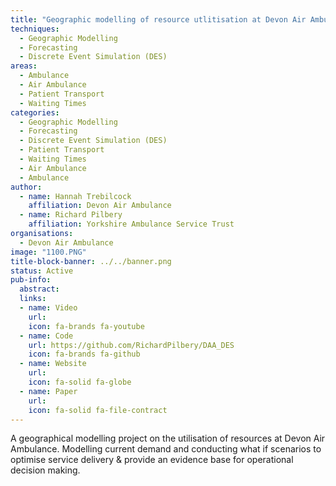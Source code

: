 ```yaml
---
title: "Geographic modelling of resource utlitisation at Devon Air Ambulance"
techniques:
  - Geographic Modelling
  - Forecasting
  - Discrete Event Simulation (DES)
areas:
  - Ambulance
  - Air Ambulance
  - Patient Transport
  - Waiting Times
categories:
  - Geographic Modelling
  - Forecasting
  - Discrete Event Simulation (DES)
  - Patient Transport
  - Waiting Times
  - Air Ambulance
  - Ambulance
author:
  - name: Hannah Trebilcock
    affiliation: Devon Air Ambulance
  - name: Richard Pilbery
    affiliation: Yorkshire Ambulance Service Trust
organisations:
  - Devon Air Ambulance
image: "1100.PNG"
title-block-banner: ../../banner.png
status: Active
pub-info:
  abstract:
  links:
  - name: Video
    url:
    icon: fa-brands fa-youtube
  - name: Code
    url: https://github.com/RichardPilbery/DAA_DES
    icon: fa-brands fa-github
  - name: Website
    url:
    icon: fa-solid fa-globe
  - name: Paper
    url:
    icon: fa-solid fa-file-contract
---
```


A geographical modelling project on the utilisation of resources at Devon Air Ambulance. Modelling current demand and conducting what if scenarios to optimise service delivery & provide an evidence base for operational decision making.
